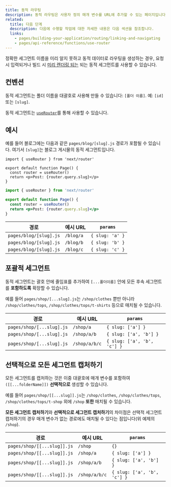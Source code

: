 ```yaml
---
title: 동적 라우팅
description: 동적 라우팅은 사용자 정의 매개 변수를 URL에 추가할 수 있는 페이지입니다. 동적 라우팅을 생성하는 것은 여기서 자세히 알아볼 수 있습니다.
related:
  title: 다음 단계
  description: 다음에 수행할 작업에 대한 자세한 내용은 다음 섹션을 참조합니다.
  links:
    - pages/building-your-application/routing/linking-and-navigating
    - pages/api-reference/functions/use-router
---
```


정확한 세그먼트 이름을 미리 알지 못하고 동적 데이터로 라우팅을 생성하는 경우, 요청 시 입력되거나 빌드 시 [미리 렌더링 되는](#generating-static-params) 되는 동적 세그먼트를 사용할 수 있습니다.

## 컨벤션

동적 세그먼트는 폴더 이름을 대괄호로 사용해 만들 수 있습니다: `[폴더 이름]`. 예: `[id]` 또는 `[slug]`.

동적 세그먼트는 [`useRouter`](/docs/pages/api-reference/functions/use-router)를 통해 사용할 수 있습니다.

## 예시

예를 들어 블로그에는 다음과 같은 `pages/blog/[slug].js` 경로가 포함될 수 있습니다. 여기서 `[slug]`는 블로그 게시물의 동적 세그먼트입니다.

```tsx filename="pages/blog/[slug].tsx" switcher
import { useRouter } from 'next/router'

export default function Page() {
  const router = useRouter()
  return <p>Post: {router.query.slug}</p>
}
```

```jsx filename="pages/blog/[slug].jsx" switcher
import { useRouter } from 'next/router'

export default function Page() {
  const router = useRouter()
  return <p>Post: {router.query.slug}</p>
}
```

| 경로                   | 예시 URL  | `params`        |
| ---------------------- | --------- | --------------- |
| `pages/blog/[slug].js` | `/blog/a` | `{ slug: 'a' }` |
| `pages/blog/[slug].js` | `/blog/b` | `{ slug: 'b' }` |
| `pages/blog/[slug].js` | `/blog/c` | `{ slug: 'c' }` |

## 포괄적 세그먼트

동적 세그먼트는 괄호 안에 줄임표를 추가하여 `[...폴더이름]` 안에 모든 후속 세그먼트를 **포함하도록** 확장할 수 있습니다.

예를 들어 `pages/shop/[...slug].js`는 `/shop/clothes` 뿐만 아니라 `/shop/clothes/tops`, `/shop/clothes/tops/t-shirts` 등으로 매치될 수 있습니다.

| 경로                      | 예시 URL      | `params`                    |
| ------------------------- | ------------- | --------------------------- |
| `pages/shop/[...slug].js` | `/shop/a`     | `{ slug: ['a'] }`           |
| `pages/shop/[...slug].js` | `/shop/a/b`   | `{ slug: ['a', 'b'] }`      |
| `pages/shop/[...slug].js` | `/shop/a/b/c` | `{ slug: ['a', 'b', 'c'] }` |

## 선택적으로 모든 세그먼트 캡처하기

모든 세그먼트를 캡처하는 것은 이중 대괄호에 매개 변수를 포함하여`([[...folderName]])` **선택적으로** 생성할 수 있습니다.

예를 들어 `pages/shop/[[...slug]].js`는 `/shop/clothes`, `/shop/clothes/tops`, `/shop/clothes/tops/t-shop` 외에 `/shop` **또한** 매치될 수 있습니다.

**모든 세그먼트 캡처하기**와 **선택적으로 세그먼트 캡처하기**의 차이점은 선택적 세그먼트 캡처하기의 경우 매개 변수가 없는 경로에도 매치될 수 있다는 점입니다(위 예제의 `/shop`).

| 경로                        | 예시 URL      | `params`                    |
| --------------------------- | ------------- | --------------------------- |
| `pages/shop/[[...slug]].js` | `/shop`       | `{}`                        |
| `pages/shop/[[...slug]].js` | `/shop/a`     | `{ slug: ['a'] }`           |
| `pages/shop/[[...slug]].js` | `/shop/a/b`   | `{ slug: ['a', 'b'] }`      |
| `pages/shop/[[...slug]].js` | `/shop/a/b/c` | `{ slug: ['a', 'b', 'c'] }` |
